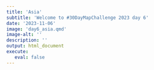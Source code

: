 ```yaml
---
title: 'Asia'
subtitle: 'Welcome to #30DayMapChallenge 2023 day 6'
date: '2023-11-06'
image: 'day6_asia.qmd'
image-alt: ''
description: ''
output: html_document
execute: 
   eval: false
---
```

